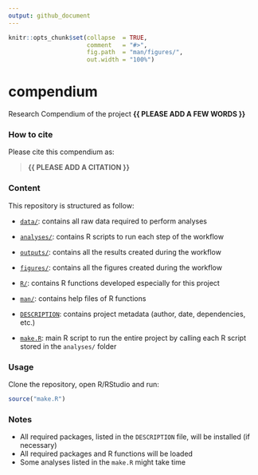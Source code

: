 ```yaml
---
output: github_document
---
```


<!-- README.md is generated from README.Rmd. Please edit that file -->


```r
knitr::opts_chunk$set(collapse  = TRUE,
                      comment   = "#>",
                      fig.path  = "man/figures/",
                      out.width = "100%")
```



# compendium


<!-- badges: start -->
<!-- badges: end -->


Research Compendium of the project **{{ PLEASE ADD A FEW WORDS }}**



### How to cite

Please cite this compendium as: 

> **{{ PLEASE ADD A CITATION }}**



### Content

This repository is structured as follow:

- [`data/`](https://github.com/ahasverus/compendium/tree/master/data):
contains all raw data required to perform analyses

- [`analyses/`](https://github.com/ahasverus/compendium/tree/master/analyses/):
contains R scripts to run each step of the workflow

- [`outputs/`](https://github.com/ahasverus/compendium/tree/master/outputs):
contains all the results created during the workflow

- [`figures/`](https://github.com/ahasverus/compendium/tree/master/figures):
contains all the figures created during the workflow

- [`R/`](https://github.com/ahasverus/compendium/tree/master/R):
contains R functions developed especially for this project

- [`man/`](https://github.com/ahasverus/compendium/tree/master/man):
contains help files of R functions

- [`DESCRIPTION`](https://github.com/ahasverus/compendium/tree/master/DESCRIPTION):
contains project metadata (author, date, dependencies, etc.)

- [`make.R`](https://github.com/ahasverus/compendium/tree/master/make.R):
main R script to run the entire project by calling each R script stored in the `analyses/` folder



### Usage

Clone the repository, open R/RStudio and run:

```r
source("make.R")
```



### Notes

- All required packages, listed in the `DESCRIPTION` file, will be installed (if necessary)
- All required packages and R functions will be loaded
- Some analyses listed in the `make.R` might take time
